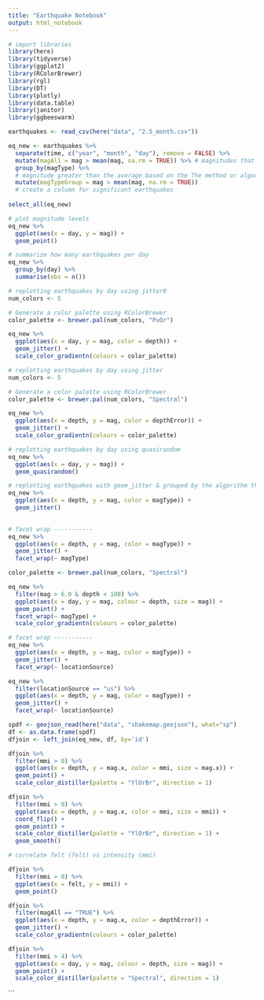 ```yaml
---
title: "Earthquake Notebook"
output: html_notebook
---
```

```r
# import libraries
library(here)
library(tidyverse)
library(ggplot2)
library(RColorBrewer)
library(rgl)
library(DT)
library(plotly)
library(data.table)
library(janitor)
library(ggbeeswarm)
```


```r
earthquakes <- read_csv(here("data", "2.5_month.csv"))
```
```r
eq_new <- earthquakes %>%
  separate(time, c("year", "month", "day"), remove = FALSE) %>%
  mutate(magAll = mag > mean(mag, na.rm = TRUE)) %>% # magnitudes that are greater than the average earthquakes over the last month
  group_by(magType) %>%
  # magnitude greater than the average based on the The method or algorithm used to calculate the preferred magnitude for the event
  mutate(magTypeGroup = mag > mean(mag, na.rm = TRUE)) 
  # create a column for significant earthquakes
  
select_all(eq_new)
```
```r
# plot magnitude levels
eq_new %>%
  ggplot(aes(x = day, y = mag)) +
  geom_point()
```
```r
# summarize how many earthquakes per day
eq_new %>%
  group_by(day) %>%
  summarise(obs = n())
```
```r
# replotting earthquakes by day using jitter0
num_colors <- 5

# Generate a color palette using RColorBrewer
color_palette <- brewer.pal(num_colors, "PuOr")

eq_new %>%
  ggplot(aes(x = day, y = mag, color = depth)) +
  geom_jitter() +
  scale_color_gradientn(colours = color_palette)
```
```r
# replotting earthquakes by day using jitter
num_colors <- 5

# Generate a color palette using RColorBrewer
color_palette <- brewer.pal(num_colors, "Spectral")

eq_new %>%
  ggplot(aes(x = depth, y = mag, color = depthError)) +
  geom_jitter() +
  scale_color_gradientn(colours = color_palette)
```
```r
# replotting earthquakes by day using quasirandom
eq_new %>%
  ggplot(aes(x = day, y = mag)) +
  geom_quasirandom()
```
```r
# replotting earthquakes with geom_jitter & grouped by the algorithm that detected observation 
eq_new %>%
  ggplot(aes(x = depth, y = mag, color = magType)) +
  geom_jitter() 
 
```
```r
# facet wrap -----------
eq_new %>%
  ggplot(aes(x = depth, y = mag, color = magType)) +
  geom_jitter() +
  facet_wrap(~ magType)
```
```r
color_palette <- brewer.pal(num_colors, "Spectral")

eq_new %>%
  filter(mag > 6.0 & depth < 100) %>%
  ggplot(aes(x = day, y = mag, colour = depth, size = mag)) +
  geom_point() +
  facet_wrap(~ magType) +
  scale_color_gradientn(colours = color_palette)
```
```r
# facet wrap -----------
eq_new %>%
  ggplot(aes(x = depth, y = mag, color = magType)) +
  geom_jitter() +
  facet_wrap(~ locationSource)
```
```r
eq_new %>%
  filter(locationSource == "us") %>%
  ggplot(aes(x = depth, y = mag, color = magType)) +
  geom_jitter() +
  facet_wrap(~ locationSource)
```
```r
spdf <- geojson_read(here("data", "shakemap.geojson"), what="sp")
df <- as.data.frame(spdf)
dfjoin <- left_join(eq_new, df, by='id')
```
```r
dfjoin %>%
  filter(mmi > 0) %>%
  ggplot(aes(x = depth, y = mag.x, color = mmi, size = mag.x)) +
  geom_point() +
  scale_color_distiller(palette = "YlOrBr", direction = 1)
```
```r
dfjoin %>%
  filter(mmi > 0) %>%
  ggplot(aes(x = depth, y = mag.x, color = mmi, size = mmi)) +
  coord_flip() +
  geom_point() +
  scale_color_distiller(palette = "YlOrBr", direction = 1) +
  geom_smooth()
```
```r
# correlate felt (felt) vs intensity (mmi)

dfjoin %>%
  filter(mmi > 0) %>%
  ggplot(aes(x = felt, y = mmi)) +
  geom_point()
```
```r
dfjoin %>%
  filter(magAll == "TRUE") %>%
  ggplot(aes(x = depth, y = mag.x, color = depthError)) +
  geom_jitter() +
  scale_color_gradientn(colours = color_palette)
```
```r
dfjoin %>%
  filter(mmi > 4) %>%
  ggplot(aes(x = day, y = mag, colour = depth, size = mag)) +
  geom_point() +
  scale_color_distiller(palette = "Spectral", direction = 1)
```
```